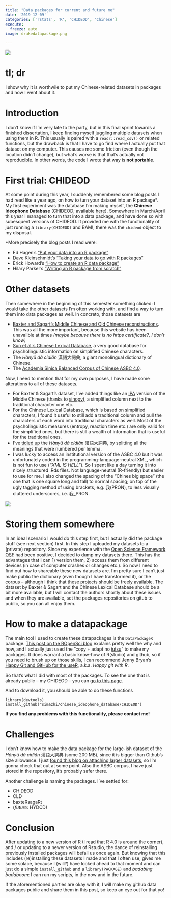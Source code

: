 ```yaml
---
title: "Data packages for current and future me"
date: '2019-12-09'
categories: ['rstats', 'R', 'CHIDEOD', 'Chinese']
execute:
  freeze: auto
image: drakedatapackage.png

---
```


![](drakedatapackage.png)

# tl; dr

I show why it is worthwile to put my Chinese-related datasets in packages and how I went about it. 

# Introduction

I don't know if I'm very late to the party, but in this final sprint towards a finished dissertation, I keep finding myself juggling multiple datasets when using them in R.
This usually is paired with a `readr::read_csv()` or related functions, but the drawback is that I have to go find where I actually put that dataset on my computer.
This causes me some friction (even though the location didn't change), but what's worse is that that's actually not reproducible.
In other words, the code I wrote that way is **not portable**. 

# First trial: CHIDEOD

At some point during this year, I suddenly remembered some blog posts I had read like a year ago, on how to turn your dataset into an R package*.
My first experiment was the database I'm making myself, the **Chinese Ideophone Database** (CHIDEOD; available [here](https://osf.io/kpwgf/)). 
Somewhere in March/April this year I managed to turn that into a data package, and have done so with subesquent versions of CHIDEOD. 
It provided me with the functionality of just running a `library(CHIDEOD)` and BAM!, there was the `chideod` object to my disposal.

*More precisely the blog posts I read were:

* Ed Hagen's ["Put your data into an R package"](https://grasshoppermouse.github.io/2017/10/18/put-your-data-in-an-r-package/)
* Dave Kleinschmidt's ["Taking your data to go with R packages"](https://www.davekleinschmidt.com/r-packages/)
* Erick Howard's ["How to create an R data package"](https://www.erikhoward.net/how-to-create-an-r-data-package/)
* Hilary Parker's ["Writing an R package from scratch"](https://hilaryparker.com/2014/04/29/writing-an-r-package-from-scratch/)

# Other datasets

Then somewhere in the beginning of this semester something clicked: I would take the other datasets I'm often working with, and find a way to turn them into data packages as well.
In concreto, those datasets are

* [Baxter and Sagart's Middle Chinese and Old Chinese reconstructions](http://ocbaxtersagart.lsait.lsa.umich.edu). This was all the more important, because this website has been unavailble at times *(maybe because there is no https certificate?, I don't know)*
* [Sun et al.'s Chinese Lexical Database](http://www.chineselexicaldatabase.com), a very good database for psycholinguistic information on simplified Chinese characters.
* The *Hànyǔ dà cídiǎn* 漢語大詞典, a giant monolingual dictionary of Chinese.
* The [Academia Sinica Balanced Corpus of Chinese ASBC 4.0](http://asbc.iis.sinica.edu.tw).

Now, I need to mention that for my own purposes, I have made some alterations to all of these datasets.

* For Baxter & Sagart's dataset, I've added things like an [IPA](https://en.wikipedia.org/wiki/International_Phonetic_Alphabet) version of the Middle Chinese (thanks to [sinopy](https://pypi.org/project/sinopy/)), a simplified column next to the traditional character one etc.
* For the Chinese Lexical Database, which is based on simplified characters, I found it useful to still add a traditional column and pull the characters of each word into traditional characters as well. Most of the psycholinguistic measures (entropy, reaction time etc.) are only valid for the simplified ones, but there is still a wealth of information that is useful for the traditional ones.
* I've [tidied up](https://r4ds.had.co.nz/tidy-data.html) the *Hànyǔ dà cídiǎn* 漢語大詞典, by splitting all the meanings that were numbered per lemma. 
* I was lucky to access an institutional version of the ASBC 4.0 but it was unfortunately coded in the programming-language-neutral XML, which is not fun to use (*"XML IS HELL"*). So I spent like a day turning it into nicely structured .Rds files. Not language-neutral (R-friendly) but easier to use for me. I also changed the spacing of the "Chines big space" (the one that is one square long and tall) to normal spacing; on top of the ugly tagging method of using brackets, e.g. 我(PRON), to less visually cluttered underscores, i.e. 我_PRON. 

![](yodar.jpeg)

# Storing them somewhere

In an ideal scenario I would do this step first, but I actually did the package stuff (see next section) first. 
In this step I uploaded my datasets to a (private) repository.
Since my experience with the [Open Science Framework OSF](https://osf.io) had been positive, I decided to dump my datasets there.
This has the advantages that I can 1) version them, 2) access them from different devices (in case of computer crashes or changes etc.).
So now I need to find out how to shareable these new datasets are. 
I'm pretty sure I can't just make public the dictionary (even though I have transformed it), or the corpus -- although I think that these projects should be freely available.
The dataset by Baxter & Sagart and the Chinese Lexical Database should be a bit more available, but I will contact the authors shortly about these issues and when they are available, set the packages repositories on gitub to public, so you can all enjoy them.

# How to make a datapackage

The main tool I used to create these datapackages is the `DataPackageR` package. 
[This post on the ROpenSci blog](https://ropensci.org/blog/2018/09/18/datapackager/) explains pretty well the why and how, and I actually just used the "copy + adapt no [jutsu](https://naruto.fandom.com/wiki/Jutsu)" to make my packages.
It does warrant a basic know-how of R(studio) and github, so if you need to brush up on those skills, I can recommend Jenny Bryan's [Happy Git and GitHub for the useR](https://happygitwithr.com), a.k.a. *Happy git with R*. 

So that's what I did with most of the packages.
To see the one that is already public -- my CHIDEOD -- you can [go to this page](https://github.com/simazhi/chinese_ideophone_database).

And to download it, you should be able to do these functions

```
library(devtools)
install_github("simazhi/chinese_ideophone_database/CHIDEOD")
```

**If you find any problems with this functionality, please contact me!**


# Challenges

I don't know how to make the data package for the large-ish dataset of the *Hànyǔ dà cídiǎn* 漢語大詞典 (some 200 MB), since it is bigger than Github's size allowance. 
I just [found this blog on attaching larger datasets](https://thecoatlessprofessor.com/programming/r/r-data-packages-in-external-data-repositories-using-the-additional_repositories-field/), so I'm gonna check that out at some point.
Also the ASBC corpus, I have just stored in the repository, it's probably safer there.

Another challenge is naming the packages.
I've settled for:

* CHIDEOD
* CLD
* baxteRsagaRt
* (*future:* HYDCD)

# Conclusion

After updating to a new version of R (I read that R 4.0 is around the corner), and / or updating to a newer version of Rstudio, the dance of reinstalling previously installed packages will befall us once again.
But knowing that this includes (re)installing these datasets I made and that I often use, gives me some solace, because I (will?) have looked ahead to that moment and can just do a simple `install_github` and a `library(PACKAGE)` and *badabing badaboom*: I can run my scripts, in the now and in the future.

If the aforementioned parties are okay with it, I will make my github data packages public and share them in this post, so keep an eye out for that yo!




